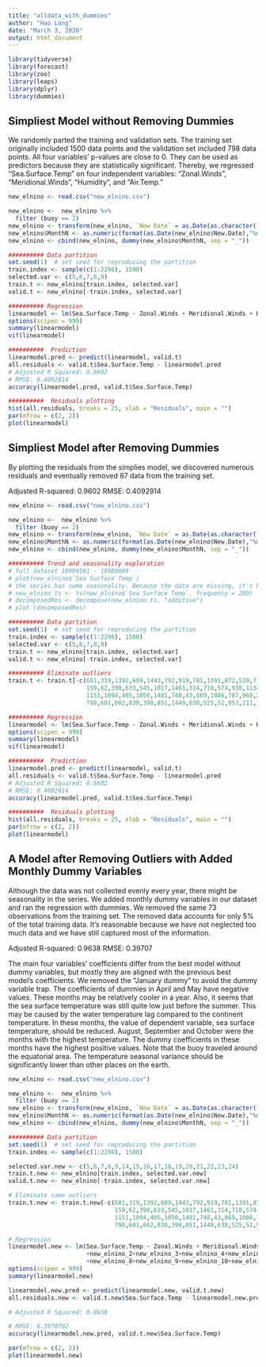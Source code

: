 ---
title: "alldata_with_dummies"
author: "Hao Long"
date: "March 3, 2020"
output: html_document
---

```{r setup, include=FALSE}
library(tidyverse)
library(forecast)
library(zoo)
library(leaps)
library(dplyr)
library(dummies)
```


## Simpliest Model without Removing Dummies
We randomly parted the training and validation sets. The training set originally included 1500 data points and the validation set included 798 data points. All four variables' p-values are close to 0. They can be used as predictors because they are statistically significant. Thereby, we regressed "Sea.Surface.Temp" on four independent variables: "Zonal.Winds", "Meridional.Winds", "Humidity", and "Air.Temp."  

```{r cars}
new_elnino <- read.csv("new_elnino.csv")

new_elnino <-  new_elnino %>% 
  filter (buoy == 2)
new_elnino <- transform(new_elnino, `New Date` = as.Date(as.character(`New Date`), "%Y%m%d"))
new_elnino$MonthN <- as.numeric(format(as.Date(new_elnino$New.Date),"%m")) # Month's number
new_elnino <- cbind(new_elnino, dummy(new_elnino$MonthN, sep = "_"))

########## Data partition
set.seed(1)  # set seed for reproducing the partition
train.index <- sample(c(1:2298), 1500)  
selected.var <- c(5,6,7,8,9)
train.t <- new_elnino[train.index, selected.var]
valid.t <- new_elnino[-train.index, selected.var]

########## Regression
linearmodel <- lm(Sea.Surface.Temp ~ Zonal.Winds + Meridional.Winds + Humidity + Air.Temp, data = train.t)
options(scipen = 999)
summary(linearmodel)
vif(linearmodel)

##########  Prediction
linearmodel.pred <- predict(linearmodel, valid.t)
all.residuals <- valid.t$Sea.Surface.Temp - linearmodel.pred
# Adjusted R Squared: 0.9602
# RMSE: 0.4092914
accuracy(linearmodel.pred, valid.t$Sea.Surface.Temp)

##########  Residuals plotting
hist(all.residuals, breaks = 25, xlab = "Residuals", main = "")
par(mfrow = c(2, 2))
plot(linearmodel)

```


## Simpliest Model after Removing Dummies
By plotting the residuals from the simplies model, we discovered numerous residuals and eventually removed 87 data from the training set.

Adjusted R-squared: 0.9602
RMSE: 0.4092914

```{r}
new_elnino <- read.csv("new_elnino.csv")

new_elnino <-  new_elnino %>% 
  filter (buoy == 2)
new_elnino <- transform(new_elnino, `New Date` = as.Date(as.character(`New Date`), "%Y%m%d"))
new_elnino$MonthN <- as.numeric(format(as.Date(new_elnino$New.Date),"%m")) # Month's number
new_elnino <- cbind(new_elnino, dummy(new_elnino$MonthN, sep = "_"))

########## Trend and seasonality exploration
# full dataset 19900501 - 19980609
# plot(new_elnino$`Sea Surface Temp`)
# the series has some seasonality. Because the data are missing, it's hard to choose a frequency
# new_elnino.ts <- ts(new_elnino$`Sea Surface Temp`, frequency = 280)
# decomposedRes <- decompose(new_elnino.ts, "additive")
# plot (decomposedRes)

########## Data partition
set.seed(1)  # set seed for reproducing the partition
train.index <- sample(c(1:2298), 1500)  
selected.var <- c(5,6,7,8,9)
train.t <- new_elnino[train.index, selected.var]
valid.t <- new_elnino[-train.index, selected.var]

########## Eliminate outliers
train.t <- train.t[-c(681,319,1392,609,1443,792,919,781,1391,872,520,718,481,694,461,812,1028,920,976,1169,1026,621,
                      159,62,390,633,545,1017,1461,314,710,574,930,1134,116,158,351,306,839,391,1490,793,1102,1395,625,
                      1151,1094,405,1050,1481,748,43,869,1086,787,968,290,412,927,760,426,222,631,387,1054,
                      798,601,602,830,398,851,1449,638,525,52,953,211,1417,1231,118,104,1474,886,498,109,1434,825),]

########## Regression
linearmodel <- lm(Sea.Surface.Temp ~ Zonal.Winds + Meridional.Winds + Humidity + Air.Temp, data = train.t)
options(scipen = 999)
summary(linearmodel)
vif(linearmodel)

##########  Prediction
linearmodel.pred <- predict(linearmodel, valid.t)
all.residuals <- valid.t$Sea.Surface.Temp - linearmodel.pred
# Adjusted R Squared: 0.9602
# RMSE: 0.4092914
accuracy(linearmodel.pred, valid.t$Sea.Surface.Temp)

##########  Residuals plotting
hist(all.residuals, breaks = 25, xlab = "Residuals", main = "")
par(mfrow = c(2, 2))
plot(linearmodel)
```

 
## A Model after Removing Outliers with Added Monthly Dummy Variables
Although the data was not collected evenly every year, there might be seasonality in the series. We added monthly dummy variables in our dataset and ran the regression with dummies. We removed the same 73 observations from the training set. The removed data accounts for only 5% of the total training data. It's reasonable because we have not neglected too much data and we have still captured most of the information. 

Adjusted R-squared: 0.9638
RMSE: 0.39707

The main four variables' coefficients differ from the best model without dummy variables, but mostly they are aligned with the previous best model's coefficients. We removed the "January dummy" to avoid the dummy variable trap. The coefficients of dummies in April and May have negative values. These months may be relatively cooler in a year. Also, it seems that the sea surface temperature was still quite low just before the summer. This may be caused by the water temperature lag compared to the continent temperature. In these months, the value of dependent variable, sea surface temperature, should be reduced. August, September and October were the months with the highest temperature. The dummy coefficients in these months have the highest positive values. Note that the buoy traveled around the equatorial area. The temperature seasonal variance should be significantly lower than other places on the earth.

```{r}

new_elnino <- read.csv("new_elnino.csv")

new_elnino <-  new_elnino %>% 
  filter (buoy == 2)
new_elnino <- transform(new_elnino, `New Date` = as.Date(as.character(`New Date`), "%Y%m%d"))
new_elnino$MonthN <- as.numeric(format(as.Date(new_elnino$New.Date),"%m")) # Month's number
new_elnino <- cbind(new_elnino, dummy(new_elnino$MonthN, sep = "_"))

########## Data partition
set.seed(1)  # set seed for reproducing the partition
train.index <- sample(c(1:2298), 1500)  

selected.var.new <- c(5,6,7,8,9,14,15,16,17,18,19,20,21,22,23,24)
train.t.new <- new_elnino[train.index, selected.var.new]
valid.t.new <- new_elnino[-train.index, selected.var.new]

# Eliminate same outliers
train.t.new <- train.t.new[-c(681,319,1392,609,1443,792,919,781,1391,872,520,718,481,694,461,812,1028,920,976,1169,1026,621,
                              159,62,390,633,545,1017,1461,314,710,574,930,1134,116,158,351,306,839,391,1490,793,1102,1395,625,
                              1151,1094,405,1050,1481,748,43,869,1086,787,968,290,412,927,760,426,222,631,387,1054,
                              798,601,602,830,398,851,1449,638,525,52,953,211,1417,1231,118,104,1474,886,498,109,1434,825),]

# Regression
linearmodel.new <- lm(Sea.Surface.Temp ~ Zonal.Winds + Meridional.Winds + Humidity + Air.Temp 
                      +new_elnino_2+new_elnino_3+new_elnino_4+new_elnino_5+new_elnino_6+new_elnino_7
                      +new_elnino_8+new_elnino_9+new_elnino_10+new_elnino_11+new_elnino_12, data = train.t.new)
options(scipen = 999)
summary(linearmodel.new)

linearmodel.new.pred <- predict(linearmodel.new, valid.t.new)
all.residuals.new <- valid.t.new$Sea.Surface.Temp - linearmodel.new.pred

# Adjusted R Squared: 0.9638

# RMSE: 0.3970702
accuracy(linearmodel.new.pred, valid.t.new$Sea.Surface.Temp)

par(mfrow = c(2, 2))
plot(linearmodel.new) 
```

